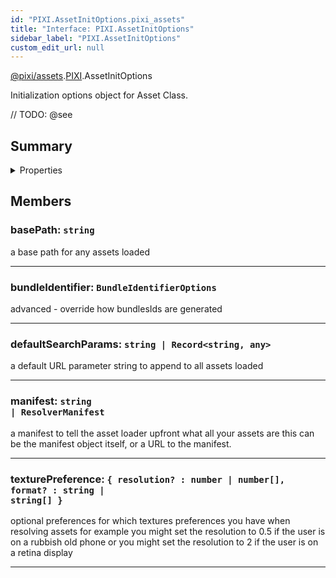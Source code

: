 ```yaml
---
id: "PIXI.AssetInitOptions.pixi_assets"
title: "Interface: PIXI.AssetInitOptions"
sidebar_label: "PIXI.AssetInitOptions"
custom_edit_url: null
---
```


[@pixi/assets](../modules/pixi_assets).[PIXI](../namespaces/PIXI).AssetInitOptions


Initialization options object for Asset Class.



// TODO: @see

        

## Summary

<details><summary>Properties</summary>
<p>

| Name                | Type                                                                                                      | Description                                                                                                                                                                                                                                      |
| ------------------- | --------------------------------------------------------------------------------------------------------- | ------------------------------------------------------------------------------------------------------------------------------------------------------------------------------------------------------------------------------------------------ |
| basePath            | <code>string</code>                                                                                       | a base path for any assets loaded                                                                                                                                                                                                                |
| bundleIdentifier    | <code>BundleIdentifierOptions</code>                                                                      | advanced - override how bundlesIds are generated                                                                                                                                                                                                 |
| defaultSearchParams | <code>string &#124; Record&#60;string, any&#62;</code>                                                    | a default URL parameter string to append to all assets loaded                                                                                                                                                                                    |
| manifest            | <code>string &#124; ResolverManifest</code>                                                               | a manifest to tell the asset loader upfront what all your assets are this can be the manifest object itself, or a URL to the manifest.                                                                                                           |
| texturePreference   | <code>&#123; resolution? &#58; number &#124; number[], format? &#58; string &#124; string[] &#125;</code> | optional preferences for which textures preferences you have when resolving assets for example you might set the resolution to 0.5 if the user is on a rubbish old phone or you might set the resolution to 2 if the user is on a retina display |

</p>
</details>
    




## Members
<article>

### basePath: <span><code>string</code></span>
a base path for any assets loaded

</article>


---------------------------------------

<article>

### bundleIdentifier: <span><code>BundleIdentifierOptions</code></span>
advanced - override how bundlesIds are generated

</article>


---------------------------------------

<article>

### defaultSearchParams: <span><code>string &#124; Record&#60;string, any&#62;</code></span>
a default URL parameter string to append to all assets loaded

</article>


---------------------------------------

<article>

### manifest: <span><code>string &#124; ResolverManifest</code></span>
a manifest to tell the asset loader upfront what all your assets are this can be the manifest object itself, or a URL to the manifest.

</article>


---------------------------------------

<article>

### texturePreference: <span><code>&#123; resolution? &#58; number &#124; number[], format? &#58; string &#124; string[] &#125;</code></span>
optional preferences for which textures preferences you have when resolving assets for example you might set the resolution to 0.5 if the user is on a rubbish old phone or you might set the resolution to 2 if the user is on a retina display

</article>


---------------------------------------



  
